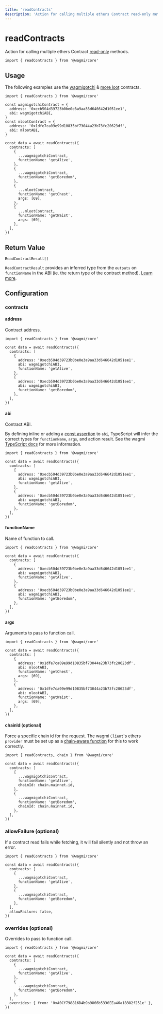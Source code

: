 ```yaml
---
title: 'readContracts'
description: 'Action for calling multiple ethers Contract read-only methods.'
---
```



# readContracts

Action for calling multiple ethers Contract [read-only](https://docs.ethers.io/v5/api/contract/contract/#Contract--readonly) methods.

```tsx
import { readContracts } from '@wagmi/core'
```

## Usage

The following examples use the [wagmigotchi](https://etherscan.io/address/0xecb504d39723b0be0e3a9aa33d646642d1051ee1) & [more loot](https://etherscan.io/address/0x1dfe7ca09e99d10835bf73044a23b73fc20623df) contracts.

```tsx
import { readContracts } from '@wagmi/core'

const wagmigotchiContract = {
  address: '0xecb504d39723b0be0e3a9aa33d646642d1051ee1',
  abi: wagmigotchiABI,
}
const mlootContract = {
  address: '0x1dfe7ca09e99d10835bf73044a23b73fc20623df',
  abi: mlootABI,
}

const data = await readContracts({
  contracts: [
    {
      ...wagmigotchiContract,
      functionName: 'getAlive',
    },
    {
      ...wagmigotchiContract,
      functionName: 'getBoredom',
    },
    {
      ...mlootContract,
      functionName: 'getChest',
      args: [69],
    },
    {
      ...mlootContract,
      functionName: 'getWaist',
      args: [69],
    },
  ],
})
```

## Return Value

```tsx
ReadContractResult[]
```

`ReadContractResult` provides an inferred type from the `outputs` on `functionName` in the ABI (ie. the return type of the contract method). [Learn more](/docs/typescript#type-inference).

## Configuration

### contracts

#### address

Contract address.

```tsx {6,11}
import { readContracts } from '@wagmi/core'

const data = await readContracts({
  contracts: [
    {
      address: '0xecb504d39723b0be0e3a9aa33d646642d1051ee1',
      abi: wagmigotchiABI,
      functionName: 'getAlive',
    },
    {
      address: '0xecb504d39723b0be0e3a9aa33d646642d1051ee1',
      abi: wagmigotchiABI,
      functionName: 'getBoredom',
    },
  ],
})
```

#### abi

Contract ABI.

By defining inline or adding a [const assertion](https://www.typescriptlang.org/docs/handbook/release-notes/typescript-3-4.html#const-assertions) to `abi`, TypeScript will infer the correct types for `functionName`, `args`, and action result. See the wagmi [TypeScript docs](/core/typescript) for more information.

```tsx {7,12}
import { readContracts } from '@wagmi/core'

const data = await readContracts({
  contracts: [
    {
      address: '0xecb504d39723b0be0e3a9aa33d646642d1051ee1',
      abi: wagmigotchiABI,
      functionName: 'getAlive',
    },
    {
      address: '0xecb504d39723b0be0e3a9aa33d646642d1051ee1',
      abi: wagmigotchiABI,
      functionName: 'getBoredom',
    },
  ],
})
```

#### functionName

Name of function to call.

```tsx {8,13}
import { readContracts } from '@wagmi/core'

const data = await readContracts({
  contracts: [
    {
      address: '0xecb504d39723b0be0e3a9aa33d646642d1051ee1',
      abi: wagmigotchiABI,
      functionName: 'getAlive',
    },
    {
      address: '0xecb504d39723b0be0e3a9aa33d646642d1051ee1',
      abi: wagmigotchiABI,
      functionName: 'getBoredom',
    },
  ],
})
```

#### args

Arguments to pass to function call.

```tsx {9,15}
import { readContracts } from '@wagmi/core'

const data = await readContracts({
  contracts: [
    {
      address: '0x1dfe7ca09e99d10835bf73044a23b73fc20623df',
      abi: mlootABI,
      functionName: 'getChest',
      args: [69],
    },
    {
      address: '0x1dfe7ca09e99d10835bf73044a23b73fc20623df',
      abi: mlootABI,
      functionName: 'getWaist',
      args: [69],
    },
  ],
})
```

#### chainId (optional)

Force a specific chain id for the request. The wagmi `Client`'s ethers `provider` must be set up as a [chain-aware function](/docs/client#provider-optional) for this to work correctly.

```tsx {8,13}
import { readContracts, chain } from '@wagmi/core'

const data = await readContracts({
  contracts: [
    {
      ...wagmigotchiContract,
      functionName: 'getAlive',
      chainId: chain.mainnet.id,
    },
    {
      ...wagmigotchiContract,
      functionName: 'getBoredom',
      chainId: chain.mainnet.id,
    },
  ],
})
```

### allowFailure (optional)

If a contract read fails while fetching, it will fail silently and not throw an error.

```tsx {14}
import { readContracts } from '@wagmi/core'

const data = await readContracts({
  contracts: [
    {
      ...wagmigotchiContract,
      functionName: 'getAlive',
    },
    {
      ...wagmigotchiContract,
      functionName: 'getBoredom',
    },
  ],
  allowFailure: false,
})
```

### overrides (optional)

Overrides to pass to function call.

```tsx {14}
import { readContracts } from '@wagmi/core'

const data = await readContracts({
  contracts: [
    {
      ...wagmigotchiContract,
      functionName: 'getAlive',
    },
    {
      ...wagmigotchiContract,
      functionName: 'getBoredom',
    },
  ],
  overrides: { from: '0xA0Cf798816D4b9b9866b5330EEa46a18382f251e' },
})
```
